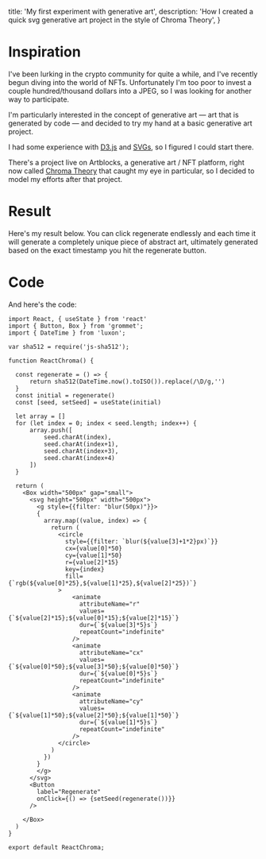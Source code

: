 
  title: 'My first experiment with generative art',
  description: 'How I created a quick svg generative art project in the style of Chroma Theory',
}

# Inspiration
I've been lurking in the crypto community for quite a while, and I've recently begun diving into the world of NFTs. Unfortunately I'm too poor to invest a couple hundred/thousand dollars into a JPEG, so I was looking for another way to participate.

I'm particularly interested in the concept of generative art — art that is generated by code — and decided to try my hand at a basic generative art project.

I had some experience with [D3.js](https://d3js.org) and [SVGs](https://developer.mozilla.org/en-US/docs/Web/SVG), so I figured I could start there.

There's a project live on Artblocks, a generative art / NFT platform, right now called [Chroma Theory](https://www.artblocks.io/project/170) that caught my eye in particular, so I decided to model my efforts after that project.

# Result
Here's my result below. You can click regenerate endlessly and each time it will generate a completely unique piece of abstract art, ultimately generated based on the exact timestamp you hit the regenerate button. 

<ReactRects />

# Code

And here's the code:

```
import React, { useState } from 'react'
import { Button, Box } from 'grommet'; 
import { DateTime } from 'luxon';

var sha512 = require('js-sha512');

function ReactChroma() {

  const regenerate = () => {
      return sha512(DateTime.now().toISO()).replace(/\D/g,'')
  }
  const initial = regenerate()
  const [seed, setSeed] = useState(initial)

  let array = []
  for (let index = 0; index < seed.length; index++) {
      array.push([
          seed.charAt(index), 
          seed.charAt(index+1), 
          seed.charAt(index+3), 
          seed.charAt(index+4)
      ])
  }
  
  return (
    <Box width="500px" gap="small">
      <svg height="500px" width="500px">
        <g style={{filter: "blur(50px)"}}>
        {
          array.map((value, index) => {
            return (
              <circle 
                style={{filter: `blur(${value[3]+1*2}px)`}} 
                cx={value[0]*50} 
                cy={value[1]*50} 
                r={value[2]*15} 
                key={index} 
                fill={`rgb(${value[0]*25},${value[1]*25},${value[2]*25})`}
              >
                  <animate 
                    attributeName="r" 
                    values={`${value[2]*15};${value[0]*15};${value[2]*15}`} 
                    dur={`${value[3]*5}s`} 
                    repeatCount="indefinite" 
                  />
                  <animate 
                    attributeName="cx" 
                    values={`${value[0]*50};${value[3]*50};${value[0]*50}`} 
                    dur={`${value[0]*5}s`} 
                    repeatCount="indefinite" 
                  />
                  <animate 
                    attributeName="cy" 
                    values={`${value[1]*50};${value[2]*50};${value[1]*50}`} 
                    dur={`${value[1]*5}s`} 
                    repeatCount="indefinite" 
                  />
              </circle>
            )
          })
        }
        </g>
      </svg>
      <Button 
        label="Regenerate" 
        onClick={() => {setSeed(regenerate())}}
      />

    </Box>
  )
}

export default ReactChroma;

```


